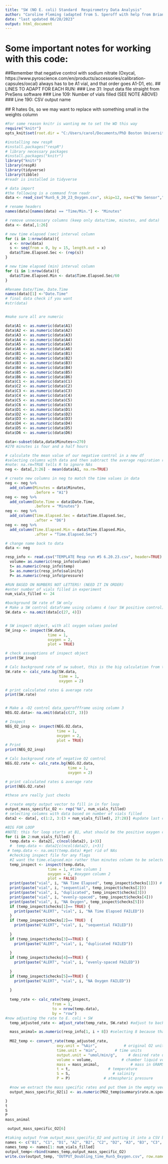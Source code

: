 ```yaml
---
title: "SW (NO E. coli) Standard  Respirometry Data Analysis"
author: "Caroline Fleming (adapted from S. Speroff with help from Brian Kennedy and Ethan Deyle)"
date: "last updated 06/28/2023"
output: html_document
---
```



# Some important notes for working with this code: 

  ##Remember that negative control with sodium nitrate (Oxycal, https://www.pyroscience.com/en/products/accessories/calibration-capsules/oxcal)  always has to be A1 vial, and that order goes A1-D1, etc.
  ## LINES TO ADAPT FOR EACH RUN: 
  ### Line 31: Input data file straight from PreSens software
  ### Line 109: Number of vials filled (SEE NOTE ABOVE)
  ### Line 190: CSV output name
  
  ## R hates 0s, so we may want to replace with something small in the weights column


```r
#For some reason knitr is wanting me to set the WD this way
require("knitr")
opts_knit$set(root.dir = "C:/Users/carol/Documents/PhD Boston University 2019-/Doubling Time Experiment/")
```

```r

#installing new respR
#install.packages("respR")
# library necessary packages
#install.packages("knitr")
library("knitr")
library(respR)
library(tidyverse)
library(tibble)
#readr is installed in tidyverse
```


```r
# data import
#the following is a command from readr
data <- read_csv("Run5_6_20_23_Oxygen.csv", skip=12, na=c("No Sensor","NA"))


```


```r
# rename headers
names(data)[names(data) == "Time/Min."] <- "Minutes" 

# remove unnecessary columns (keep only data/time, minutes, and data)
data <- data[,1:26]

# new time elapsed (sec) interval column
for (i in 1:nrow(data)){ 
  x <- nrow(data)
  s <- seq(from = 0, by = 15, length.out = x)
  data$Time.Elapsed.Sec <- (rep(s))
}

# new time elapsed (min) interval column 
for (i in 1:nrow(data)){
  data$Time.Elapsed.Min <- data$Time.Elapsed.Sec/60
}

#Rename Date/Time, Date.Time
names(data)[1] <-"Date.Time"
# final data check if you want
#str(data)


#make sure all are numeric

data$A1 <- as.numeric(data$A1)
data$A2 <- as.numeric(data$A2)
data$A3 <- as.numeric(data$A3)
data$A4 <- as.numeric(data$A4)
data$A5 <- as.numeric(data$A5)
data$A6 <- as.numeric(data$A6)
data$B1 <- as.numeric(data$B1)
data$B2 <- as.numeric(data$B2)
data$B3 <- as.numeric(data$B3)
data$B4 <- as.numeric(data$B4)
data$B5 <- as.numeric(data$B5)
data$B6 <- as.numeric(data$B6)
data$C1 <- as.numeric(data$C1)
data$C2 <- as.numeric(data$C2)
data$C3 <- as.numeric(data$C3)
data$C4 <- as.numeric(data$C4)
data$C5 <- as.numeric(data$C5)
data$C6 <- as.numeric(data$C6)
data$D1 <- as.numeric(data$D1)
data$D2 <- as.numeric(data$D2)
data$D3 <- as.numeric(data$D3)
data$D4 <- as.numeric(data$D4)
data$D5 <- as.numeric(data$D5)
data$D6 <- as.numeric(data$D6)


```

```r
data<-subset(data,data$Minutes<=270)
#270 minutes is four and a half hours
```

```r

# calculate the mean value of our negative control in a new df
#selecting columns with data and then subtract the average repiration rate from column with negative control
#note: na.rm=TRUE tells R to ignore NAs
neg <- data[,3:26] - mean(data$A1, na.rm=TRUE)

# create new columns in neg to match the time values in data
neg <- neg %>%
  add_column(Minutes = data$Minutes,
             .before = "A1")
neg <- neg %>%
  add_column(Date.Time = data$Date.Time,
             .before = "Minutes")
neg <- neg %>%
  add_column(Time.Elapsed.Sec = data$Time.Elapsed.Sec,
             .after = "D6") 
neg <- neg %>%
  add_column(Time.Elapsed.Min = data$Time.Elapsed.Min,
             .after = "Time.Elapsed.Sec")

# change name back to data
data <- neg


```

```r

resp_info <- read.csv("TEMPLATE Resp run #5 6.20.23.csv", header=TRUE) # NUMBER ORDER, NOT LETTER ORDER
  volume= as.numeric(resp_info$volume)
  t= as.numeric(resp_info$temp)
  S= as.numeric(resp_info$salinity)
  P= as.numeric(resp_info$pressure)
```


```r
#RUN BASED ON NUMBERS NOT LETTERS! (NEED IT IN ORDER)
#enter number of vials filled in experiment
num_vials_filled <- 24

```

```r

#background SW rate of SW only
# Make a SW control dataframe using columns 4 (our SW positive control) & the time
SW.data <- na.omit(data[c(27, 4)])


# SW inspect object, with all oxygen values pooled
SW_insp <- inspect(SW.data,
                   time = 1, 
                   oxygen = 2, 
                   plot = TRUE)

# check assumptions of inspect object 
print(SW_insp)

# Calc background rate of sw subset, this is the big calculation from the RespR package
SW.rate <- calc_rate.bg(SW.data, 
                        time = 1,
                        oxygen = 2)

# print calculated rates & average rate
print(SW.rate)



```

```r
# Make a -O2 control data_speroffframe using column 3
NEG.O2.data<- na.omit(data[c(27, 3)])

# Inspect 
NEG_O2_insp <- inspect(NEG.O2.data,
                       time = 1, 
                       oxygen = 2,
                       plot = TRUE)
# Print
print(NEG_O2_insp)

# Calc background rate of negative O2 control
NEG.O2.rate <- calc_rate.bg(NEG.O2.data, 
                            time = 1,
                            oxygen = 2)

# print calculated rates & average rate
print(NEG.O2.rate)

#these are really just checks
```

```r

# create empty output vector to fill in in for loop
output_mass_specific_O2 <- rep("NA", num_vials_filled)
# selecting columns with data based on number of vials filled
data2 <- data[, c(1:2, 3:(3 + num_vials_filled), 27:28)] #update last columns for a full run

#BIG FOR LOOP
#NOTE: this for loop starts at B1, what should be the positive oxygen control
for (i in 2:num_vials_filled) { 
  temp.data <- data2[, c(ncol(data2), i+3)]
  #  temp.data <- data2[c(ncol(data2), i+3)]
 # temp.data <- na.omit(temp.data) #get rid of NAs
  #checking inspect file for any flags 
  #I want the time.elapsed.min rather than minutes column to be selected
  temp_inspect <- inspect(temp.data,
                   time = 1, #time column 1
                   oxygen = 2, #oxygen column 2
                   plot = FALSE)
  print(paste("vial", i, "NA Time Elapsed", temp_inspect$checks[1])) # FALSE is good
  print(paste("vial", i, "sequential", temp_inspect$checks[2]))
  print(paste("vial", i, "duplicated", temp_inspect$checks[3]))
  print(paste("vial", i, "evenly-spaced", temp_inspect$checks[4]))
  print(paste("vial", i, "NA Oxygen", temp_inspect$checks[5]))
  if (temp_inspect$checks[1]== TRUE) {
    print(paste("ALERT", "vial", i, "NA Time Elapsed FAILED"))
  }
  if (temp_inspect$checks[2]== TRUE)  {
    print(paste("ALERT", "vial", i, "sequential FAILED"))
    
  }
  if (temp_inspect$checks[3]==TRUE) {
    print(paste("ALERT", "vial", i, "duplicated FAILED"))
    
  }
  if (temp_inspect$checks[4]==TRUE) {
    print(paste("ALERT", "vial", i, "evenly-spaced FAILED"))
    
  }
  if (temp_inspect$checks[5]==TRUE) {
    print(paste("ALERT", "vial", i, "NA Oxygen FAILED"))
    
  }
  
  temp_rate <- calc_rate(temp_inspect, 
                     from = 1,
                     to = nrow(temp.data),
                     by = "row")
#now adjusting the rate to E. coli + SW
  temp_adjusted_rate <- adjust_rate(temp_rate, SW.rate) #adjust to background seawater respiration WITHOUT E. coli

  mass_animal= as.numeric(resp_info[1, i + 8]) #selecting 8 because that is the first with real data -- first vial column will always be negative control
  
  MO2_temp <- convert_rate(temp_adjusted_rate,
                       oxy.unit = "%Air",            # original O2 units
                       time.unit = "min",        # time units 
                       output.unit = "umol/min/g",     # desired rate units 
                       volume = volume,             # chamber liquid volume
                       mass = mass_animal,              # mass in GRAMS
                       t = t,                 # temperature
                       S = S,                   # salinity 
                       P = P)               # atmospheric pressure

  #now we extract the mass specific rates and put them in the empty vector we made
  output_mass_specific_O2[i] <- as.numeric(MO2_temp$summary$rate.m.spec)

}
t
S
P
mass_animal

 output_mass_specific_O2[6]
```

```r
#taking output from output_mass_specific_O2 and putting it into a CSV by vial name
names <- c("B1", "C1", "D1", "A2", "B2", "C2", "D2", "A3", "B3", "C3", "D3" ,"A4" ,"B4", "C4" ,"D4", "A5", "B5", "C5" ,"D5" ,"A6", "B6", "C6", "D6")
names_temp <- names[1: num_vials_filled]
output_temp<-rbind(names_temp,output_mass_specific_O2)
write.csv(output_temp, "OUTPUT_Doubling_time_Run5_Oxygen.csv", row.names=FALSE)


```

